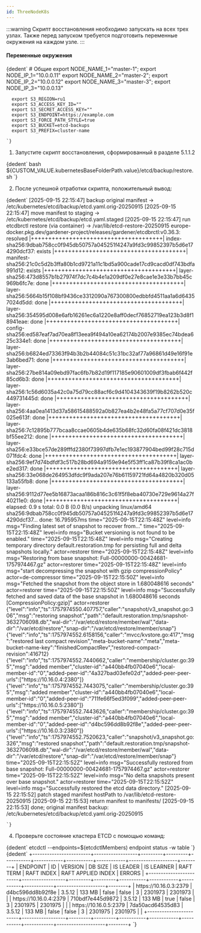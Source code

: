 ```yaml
---
id: ThreeNodeK8s
---
```





:::warning
Скрипт восстановления необходимо запускать на всех трех узлах. Также перед запуском требуется подготовить переменные окружения на каждом узле.
:::

<h4>Переменные окружения</h4>

  <CodeBlock language="bash">
    {dedent`
      # Общие
      export NODE_NAME_1="master-1"; export NODE_IP_1="10.0.0.11"
      export NODE_NAME_2="master-2"; export NODE_IP_2="10.0.0.12"
      export NODE_NAME_3="master-3"; export NODE_IP_3="10.0.0.13"

      export S3_REGION=ru1
      export S3_ACCESS_KEY_ID=""
      export S3_SECRET_ACCESS_KEY=""
      export S3_ENDPOINT=https://example.com
      export S3_FORCE_PATH_STYLE=true
      export S3_BUCKET=etcd-backups
      export S3_PREFIX=cluster-name

    `}
  </CodeBlock>

  1. Запустите скрипт восстановления, сформированный в разделе 5.1.1.2

  <CodeBlock language="bash">
    {dedent`
      bash ${CUSTOM_VALUE.kubernetesBaseFolderPath.value}/etcd/backup/restore.sh
    `}
  </CodeBlock>

  2. После успешной отработки скрипта, положительный вывод:

  <CodeBlock language="bash">
    {dedent`
      [2025-09-15 22:15:47] backup original manifest -> /etc/kubernetes/etcd/backup/etcd.yaml.orig-20250915
      [2025-09-15 22:15:47] move manifest to staging -> /etc/kubernetes/etcd/backup/etcd.yaml.staged
      [2025-09-15 22:15:47] run etcdbrctl restore (via container) -> /var/lib/etcd-restore-20250915
      europe-docker.pkg.dev/gardener-project/releases/gardener/etcdbrctl:v0.36.3:       resolved       |++++++++++++++++++++++++++++++++++++++|
      index-sha256:9dbab758cc0f945db50757a045251f4247a9fd3c99852397b5d6e174290dcf37:    exists         |++++++++++++++++++++++++++++++++++++++|
      manifest-sha256:21c0c5d2b3ffa80b1cd9721a11c1bd5a900cade17cd9cacd0df743bdfa991d12: exists         |++++++++++++++++++++++++++++++++++++++|
      layer-sha256:473d8557b1b27974f7dc7c4b4e1a209df0e27e8cae1e3e33b7bb45c969b6fc7e:    done           |++++++++++++++++++++++++++++++++++++++|
      layer-sha256:5664b15f108bf9436ce3312090a767300800edbbfd4511aa1a6d64357024d5dd:    done           |++++++++++++++++++++++++++++++++++++++|
      layer-sha256:354595d008e6afb16261ec6a1220e8aff0decf76852719ea123b3d8f18941eae:    done           |++++++++++++++++++++++++++++++++++++++|
      config-sha256:ed587eaf7ad70ea8f13eea9f494a10ea62174b2007e9385ec74bdea625c334e1:   done           |++++++++++++++++++++++++++++++++++++++|
      layer-sha256:b6824ed73363f94b3b2b44084c51c31bc32af77a96861d49e16f91e3ab6bed71:    done           |++++++++++++++++++++++++++++++++++++++|
      layer-sha256:27be814a09ebd97fac6fb7b82d19f117185e90601009df3fbab6f442f85cd6b3:    done           |++++++++++++++++++++++++++++++++++++++|
      layer-sha256:1c56d6035a42c0a75d79cc88acf6c9d4104343639f19b8262b520c449731445d:    done           |++++++++++++++++++++++++++++++++++++++|
      layer-sha256:4aa0ea1413d37a58615488592a0b827ea4b2e48fa5a77cf707d0e35f025e613f:    done           |++++++++++++++++++++++++++++++++++++++|
      layer-sha256:7c12895b777bcaa8ccae0605b4de635b68fc32d60fa08f421dc3818bf55ee212:    done           |++++++++++++++++++++++++++++++++++++++|
      layer-sha256:e33bce57de289fffd2380f73997dfb7e1ec193877904bed99f28c715d071fdc4:    done           |++++++++++++++++++++++++++++++++++++++|
      layer-sha256:9ef7d74bdfdf3c517b28bd694a9159e94e5f53ff1ca87b39f8ca1ac0be2ed317:    done           |++++++++++++++++++++++++++++++++++++++|
      layer-sha256:33e068de264953dfdc9f9ada207e76b61159721fd64a4820b320d05133a55fb8:    done           |++++++++++++++++++++++++++++++++++++++|
      layer-sha256:9112d77ee5b16873acaa186b816c3c61f5f8eba40730e729e9614a27f40211e0:    done           |++++++++++++++++++++++++++++++++++++++|
      elapsed: 0.9 s                                                                    total:   0.0 B (0.0 B/s)
      unpacking linux/amd64 sha256:9dbab758cc0f945db50757a045251f4247a9fd3c99852397b5d6e174290dcf37...
      done: 16.795957ms
      time="2025-09-15T22:15:48Z" level=info msg="Finding latest set of snapshot to recover from..."
      time="2025-09-15T22:15:48Z" level=info msg="Bucket versioning is not found to be enabled."
      time="2025-09-15T22:15:48Z" level=info msg="Creating temporary directory default.restoration.tmp for persisting full and delta snapshots locally." actor=restorer
      time="2025-09-15T22:15:48Z" level=info msg="Restoring from base snapshot: Full-00000000-00424681-1757974467.gz" actor=restorer
      time="2025-09-15T22:15:48Z" level=info msg="start decompressing the snapshot with gzip compressionPolicy" actor=de-compressor
      time="2025-09-15T22:15:50Z" level=info msg="Fetched the snapshot from the object store in 1.680048616 seconds" actor=restorer
      time="2025-09-15T22:15:50Z" level=info msg="Successfully fetched and saved data of the base snapshot in 1.680048616 seconds [CompressionPolicy:gzip]" actor=restorer
      {"level":"info","ts":1757974550.407757,"caller":"snapshot/v3_snapshot.go:306","msg":"restoring snapshot","path":"default.restoration.tmp/snapshot-3632706098.db","wal-dir":"/var/etcd/restore/member/wal","data-dir":"/var/etcd/restore","snap-dir":"/var/etcd/restore/member/snap"}
      {"level":"info","ts":1757974552.6158156,"caller":"mvcc/kvstore.go:417","msg":"restored last compact revision","meta-bucket-name":"meta","meta-bucket-name-key":"finishedCompactRev","restored-compact-revision":416712}
      {"level":"info","ts":1757974552.7440662,"caller":"membership/cluster.go:395","msg":"added member","cluster-id":"a440bb4fb07040e6","local-member-id":"0","added-peer-id":"4a327bad03efe02d","added-peer-peer-urls":["https://10.16.0.4:2380"]}
      {"level":"info","ts":1757974552.7443075,"caller":"membership/cluster.go:395","msg":"added member","cluster-id":"a440bb4fb07040e6","local-member-id":"0","added-peer-id":"711fe66f5ed3f099","added-peer-peer-urls":["https://10.16.0.5:2380"]}
      {"level":"info","ts":1757974552.7443626,"caller":"membership/cluster.go:395","msg":"added member","cluster-id":"a440bb4fb07040e6","local-member-id":"0","added-peer-id":"d4bc596dd8b92f8e","added-peer-peer-urls":["https://10.16.0.3:2380"]}
      {"level":"info","ts":1757974552.7520623,"caller":"snapshot/v3_snapshot.go:326","msg":"restored snapshot","path":"default.restoration.tmp/snapshot-3632706098.db","wal-dir":"/var/etcd/restore/member/wal","data-dir":"/var/etcd/restore","snap-dir":"/var/etcd/restore/member/snap"}
      time="2025-09-15T22:15:52Z" level=info msg="Successfully restored from base snapshot: Full-00000000-00424681-1757974467.gz" actor=restorer
      time="2025-09-15T22:15:52Z" level=info msg="No delta snapshots present over base snapshot." actor=restorer
      time="2025-09-15T22:15:52Z" level=info msg="Successfully restored the etcd data directory."
      [2025-09-15 22:15:52] patch staged manifest hostPath to /var/lib/etcd-restore-20250915
      [2025-09-15 22:15:53] return manifest to manifests/
      [2025-09-15 22:15:53] done; original manifest backup: /etc/kubernetes/etcd/backup/etcd.yaml.orig-20250915

    `}
  </CodeBlock>

  4. Проверьте состояние кластера ETCD с помощью команд:

  <CodeBlock language="bash">
    {dedent`
      etcdctl --endpoints=$(etcdctlMembers) endpoint status -w table
    `}
  </CodeBlock>
  <CodeBlock language="bash">
    {dedent`
      +------------------------+------------------+---------+---------+-----------+------------+-----------+------------+--------------------+--------+
      |        ENDPOINT        |        ID        | VERSION | DB SIZE | IS LEADER | IS LEARNER | RAFT TERM | RAFT INDEX | RAFT APPLIED INDEX | ERRORS |
      +------------------------+------------------+---------+---------+-----------+------------+-----------+------------+--------------------+--------+
      | https://10.16.0.3:2379 | d4bc596dd8b92f8e |  3.5.12 |  133 MB |     false |      false |         3 |    2301973 |            2301973 |        |
      | https://10.16.0.4:2379 | 710bdf7e445d9872 |  3.5.12 |  133 MB |      true |      false |         3 |    2301975 |            2301975 |        |
      | https://10.16.0.5:2379 | 7da50acd64535d83 |  3.5.12 |  133 MB |     false |      false |         3 |    2301975 |            2301975 |        |
      +------------------------+------------------+---------+---------+-----------+------------+-----------+------------+--------------------+--------+
    `}
  </CodeBlock>
